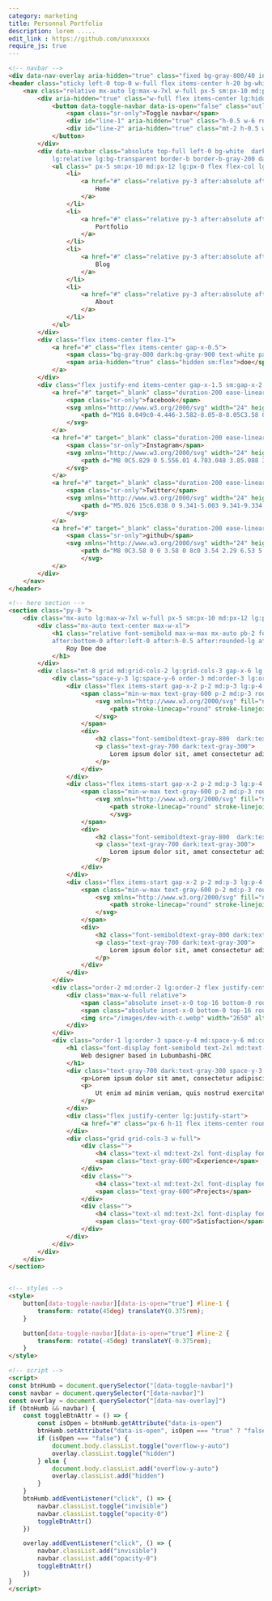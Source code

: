 ```yaml
---
category: marketing
title: Personnal Portfolio
description: lorem .....
edit_link : https://github.com/unxxxxxx
require_js: true
---
```



```html
<!-- navbar -->
<div data-nav-overlay aria-hidden="true" class="fixed bg-gray-800/40 inset-0 z-30 hidden lg:hidden"></div>
<header class="sticky left-0 top-0 w-full flex items-center h-20 bg-white border-b border-b-gray-200 dark:bg-gray-950 dark:border-b-gray-800 z-40">
    <nav class="relative mx-auto lg:max-w-7xl w-full px-5 sm:px-10 md:px-12 lg:px-5 flex gap-x-5 justify-between items-center">
        <div aria-hidden="true" class="w-full flex items-center lg:hidden">
            <button data-toggle-navbar data-is-open="false" class="outline-none border-r border-r-gray-200 dark:border-r-gray-800 pr-3 relative py-3">
                <span class="sr-only">Toggle navbar</span>
                <div id="line-1" aria-hidden="true" class="h-0.5 w-6 rounded bg-gray-800 dark:bg-gray-200 transition duration-300"></div>
                <div id="line-2" aria-hidden="true" class="mt-2 h-0.5 w-6 rounded bg-gray-800 dark:bg-gray-200 transition duration-300"></div>
            </button>
        </div>
        <div data-navbar class="absolute top-full left-0 bg-white  dark:bg-gray-950 dark:lg:bg-transparent lg:flex w-full invisible lg:visible lg:opacity-100 opacity-0 ease-linear duration-300
            lg:relative lg:bg-transparent border-b border-b-gray-200 dark:border-b-gray-800 lg:border-b-0">
            <ul class=" px-5 sm:px-10 md:px-12 lg:px-0 flex flex-col lg:flex-row lg:items-center gap-y-6 lg:gap-x-5 text-gray-700 dark:text-gray-300 py-4 lg:py-0">
                <li>
                    <a href="#" class="relative py-3 after:absolute after:bottom-0 after:left-0 after:h-0.5 after:rounded-lg after:bg-gray-600 after:w-4">
                        Home
                    </a>
                </li>
                <li>
                    <a href="#" class="relative py-3 after:absolute after:bottom-0 after:left-0 after:h-0.5 after:rounded-lg after:bg-transparent">
                        Portfolio
                    </a>
                </li>
                <li>
                    <a href="#" class="relative py-3 after:absolute after:bottom-0 after:left-0 after:h-0.5 after:rounded-lg after:bg-transparent">
                        Blog
                    </a>
                </li>
                <li>
                    <a href="#" class="relative py-3 after:absolute after:bottom-0 after:left-0 after:h-0.5 after:rounded-lg after:bg-transparent">
                        About
                    </a>
                </li>
            </ul>
        </div>
        <div class="flex items-center flex-1">
            <a href="#" class="flex items-center gap-x-0.5">
                <span class="bg-gray-800 dark:bg-gray-900 text-white px-4 py-1.5 rounded-lg">R</span>
                <span aria-hidden="true" class="hidden sm:flex">doe</span>
            </a>
        </div>
        <div class="flex justify-end items-center gap-x-1.5 sm:gap-x-2 w-full text-gray-700 dark:text-gray-300">
            <a href="#" target="_blank" class="duration-200 ease-linear hover:text-gray-800 dark:hover:text-gray-100">
                <span class="sr-only">facebook</span>
                <svg xmlns="http://www.w3.org/2000/svg" width="24" height="24" fill="currentColor" class="w-5 h-5" viewBox="0 0 16 16">
                    <path d="M16 8.049c0-4.446-3.582-8.05-8-8.05C3.58 0-.002 3.603-.002 8.05c0 4.017 2.926 7.347 6.75 7.951v-5.625h-2.03V8.05H6.75V6.275c0-2.017 1.195-3.131 3.022-3.131.876 0 1.791.157 1.791.157v1.98h-1.009c-.993 0-1.303.621-1.303 1.258v1.51h2.218l-.354 2.326H9.25V16c3.824-.604 6.75-3.934 6.75-7.951z"/>
                </svg>
            </a>
            <a href="#" target="_blank" class="duration-200 ease-linear hover:text-gray-800 dark:hover:text-gray-100">
                <span class="sr-only">Instagram</span>
                <svg xmlns="http://www.w3.org/2000/svg" width="24" height="24" fill="currentColor" class="w-5 h-5" viewBox="0 0 16 16">
                    <path d="M8 0C5.829 0 5.556.01 4.703.048 3.85.088 3.269.222 2.76.42a3.917 3.917 0 0 0-1.417.923A3.927 3.927 0 0 0 .42 2.76C.222 3.268.087 3.85.048 4.7.01 5.555 0 5.827 0 8.001c0 2.172.01 2.444.048 3.297.04.852.174 1.433.372 1.942.205.526.478.972.923 1.417.444.445.89.719 1.416.923.51.198 1.09.333 1.942.372C5.555 15.99 5.827 16 8 16s2.444-.01 3.298-.048c.851-.04 1.434-.174 1.943-.372a3.916 3.916 0 0 0 1.416-.923c.445-.445.718-.891.923-1.417.197-.509.332-1.09.372-1.942C15.99 10.445 16 10.173 16 8s-.01-2.445-.048-3.299c-.04-.851-.175-1.433-.372-1.941a3.926 3.926 0 0 0-.923-1.417A3.911 3.911 0 0 0 13.24.42c-.51-.198-1.092-.333-1.943-.372C10.443.01 10.172 0 7.998 0h.003zm-.717 1.442h.718c2.136 0 2.389.007 3.232.046.78.035 1.204.166 1.486.275.373.145.64.319.92.599.28.28.453.546.598.92.11.281.24.705.275 1.485.039.843.047 1.096.047 3.231s-.008 2.389-.047 3.232c-.035.78-.166 1.203-.275 1.485a2.47 2.47 0 0 1-.599.919c-.28.28-.546.453-.92.598-.28.11-.704.24-1.485.276-.843.038-1.096.047-3.232.047s-2.39-.009-3.233-.047c-.78-.036-1.203-.166-1.485-.276a2.478 2.478 0 0 1-.92-.598 2.48 2.48 0 0 1-.6-.92c-.109-.281-.24-.705-.275-1.485-.038-.843-.046-1.096-.046-3.233 0-2.136.008-2.388.046-3.231.036-.78.166-1.204.276-1.486.145-.373.319-.64.599-.92.28-.28.546-.453.92-.598.282-.11.705-.24 1.485-.276.738-.034 1.024-.044 2.515-.045v.002zm4.988 1.328a.96.96 0 1 0 0 1.92.96.96 0 0 0 0-1.92zm-4.27 1.122a4.109 4.109 0 1 0 0 8.217 4.109 4.109 0 0 0 0-8.217zm0 1.441a2.667 2.667 0 1 1 0 5.334 2.667 2.667 0 0 1 0-5.334z"/>
                </svg>
            </a>
            <a href="#" target="_blank" class="duration-200 ease-linear hover:text-gray-800 dark:hover:text-gray-100">
                <span class="sr-only">Twitter</span>
                <svg xmlns="http://www.w3.org/2000/svg" width="24" height="24" fill="currentColor" class="w-5 h-5" viewBox="0 0 16 16">
                    <path d="M5.026 15c6.038 0 9.341-5.003 9.341-9.334 0-.14 0-.282-.006-.422A6.685 6.685 0 0 0 16 3.542a6.658 6.658 0 0 1-1.889.518 3.301 3.301 0 0 0 1.447-1.817 6.533 6.533 0 0 1-2.087.793A3.286 3.286 0 0 0 7.875 6.03a9.325 9.325 0 0 1-6.767-3.429 3.289 3.289 0 0 0 1.018 4.382A3.323 3.323 0 0 1 .64 6.575v.045a3.288 3.288 0 0 0 2.632 3.218 3.203 3.203 0 0 1-.865.115 3.23 3.23 0 0 1-.614-.057 3.283 3.283 0 0 0 3.067 2.277A6.588 6.588 0 0 1 .78 13.58a6.32 6.32 0 0 1-.78-.045A9.344 9.344 0 0 0 5.026 15z"/>
                </svg>
            </a>
            <a href="#" target="_blank" class="duration-200 ease-linear hover:text-gray-800 dark:hover:text-gray-100">
                <span class="sr-only">github</span>
                <svg xmlns="http://www.w3.org/2000/svg" width="24" height="24" fill="currentColor" class="w-5 h-5" viewBox="0 0 16 16">
                    <path d="M8 0C3.58 0 0 3.58 0 8c0 3.54 2.29 6.53 5.47 7.59.4.07.55-.17.55-.38 0-.19-.01-.82-.01-1.49-2.01.37-2.53-.49-2.69-.94-.09-.23-.48-.94-.82-1.13-.28-.15-.68-.52-.01-.53.63-.01 1.08.58 1.23.82.72 1.21 1.87.87 2.33.66.07-.52.28-.87.51-1.07-1.78-.2-3.64-.89-3.64-3.95 0-.87.31-1.59.82-2.15-.08-.2-.36-1.02.08-2.12 0 0 .67-.21 2.2.82.64-.18 1.32-.27 2-.27.68 0 1.36.09 2 .27 1.53-1.04 2.2-.82 2.2-.82.44 1.1.16 1.92.08 2.12.51.56.82 1.27.82 2.15 0 3.07-1.87 3.75-3.65 3.95.29.25.54.73.54 1.48 0 1.07-.01 1.93-.01 2.2 0 .21.15.46.55.38A8.012 8.012 0 0 0 16 8c0-4.42-3.58-8-8-8z"/>
                    </svg>
            </a>
        </div>
    </nav>
</header>

<!-- hero section -->
<section class="py-8 ">
    <div class="mx-auto lg:max-w-7xl w-full px-5 sm:px-10 md:px-12 lg:px-5">
        <div class="mx-auto text-center max-w-xl">
            <h1 class="relative font-semibold max-w-max mx-auto pb-2 font-display text-3xl sm:text-4xl md:text-5xl text-gray-800 dark:text-white after:absolute
            after:bottom-0 after:left-0 after:h-0.5 after:rounded-lg after:bg-gray-800 dark:after:bg-gray-100 after:w-4">
                Roy Doe doe
            </h1>
        </div>
        <div class="mt-8 grid md:grid-cols-2 lg:grid-cols-3 gap-x-6 lg:gap-x-14 gap-y-8 md:items-end">
            <div class="space-y-3 lg:space-y-6 order-3 md:order-3 lg:order-1">
                <div class="flex items-start gap-x-2 p-2 md:p-3 lg:p-4 bg-gray-50 dark:bg-gray-900 border border-gray-100/80 dark:border-gray-900/80 rounded-lg">
                    <span class="min-w-max text-gray-600 p-2 md:p-3 rounded-lg bg-gray-200 dark:bg-gray-800 border border-gray-100/70 dark:border-gray-900 dark:text-gray-200">
                        <svg xmlns="http://www.w3.org/2000/svg" fill="none" viewBox="0 0 24 24" stroke-width="1.5" stroke="currentColor" class="w-6 h-6 md:w-8 md:h-8">
                            <path stroke-linecap="round" stroke-linejoin="round" d="M3.75 13.5l10.5-11.25L12 10.5h8.25L9.75 21.75 12 13.5H3.75z" />
                        </svg>                              
                    </span>
                    <div>
                        <h2 class="font-semiboldtext-gray-800  dark:text-gray-100 text-lg">Smart Skills</h2>
                        <p class="text-gray-700 dark:text-gray-300">
                            Lorem ipsum dolor sit, amet consectetur adipisicing elit.
                        </p>
                    </div>
                </div>
                <div class="flex items-start gap-x-2 p-2 md:p-3 lg:p-4  bg-gray-50 dark:bg-gray-900 border border-gray-100/80 dark:border-gray-900/80 rounded-lg">
                    <span class="min-w-max text-gray-600 p-2 md:p-3 rounded-lg bg-gray-200 dark:bg-gray-800 border border-gray-100/70/70 dark:border-gray-900 dark:text-gray-200">
                        <svg xmlns="http://www.w3.org/2000/svg" fill="none" viewBox="0 0 24 24" stroke-width="1.5" stroke="currentColor" class="w-6 h-6 md:w-8 md:h-8">
                            <path stroke-linecap="round" stroke-linejoin="round" d="M14.25 6.087c0-.355.186-.676.401-.959.221-.29.349-.634.349-1.003 0-1.036-1.007-1.875-2.25-1.875s-2.25.84-2.25 1.875c0 .369.128.713.349 1.003.215.283.401.604.401.959v0a.64.64 0 01-.657.643 48.39 48.39 0 01-4.163-.3c.186 1.613.293 3.25.315 4.907a.656.656 0 01-.658.663v0c-.355 0-.676-.186-.959-.401a1.647 1.647 0 00-1.003-.349c-1.036 0-1.875 1.007-1.875 2.25s.84 2.25 1.875 2.25c.369 0 .713-.128 1.003-.349.283-.215.604-.401.959-.401v0c.31 0 .555.26.532.57a48.039 48.039 0 01-.642 5.056c1.518.19 3.058.309 4.616.354a.64.64 0 00.657-.643v0c0-.355-.186-.676-.401-.959a1.647 1.647 0 01-.349-1.003c0-1.035 1.008-1.875 2.25-1.875 1.243 0 2.25.84 2.25 1.875 0 .369-.128.713-.349 1.003-.215.283-.4.604-.4.959v0c0 .333.277.599.61.58a48.1 48.1 0 005.427-.63 48.05 48.05 0 00.582-4.717.532.532 0 00-.533-.57v0c-.355 0-.676.186-.959.401-.29.221-.634.349-1.003.349-1.035 0-1.875-1.007-1.875-2.25s.84-2.25 1.875-2.25c.37 0 .713.128 1.003.349.283.215.604.401.96.401v0a.656.656 0 00.658-.663 48.422 48.422 0 00-.37-5.36c-1.886.342-3.81.574-5.766.689a.578.578 0 01-.61-.58v0z" />
                            </svg>                                                          
                    </span>
                    <div>
                        <h2 class="font-semiboldtext-gray-800  dark:text-gray-100 text-lg">Smart Skills</h2>
                        <p class="text-gray-700 dark:text-gray-300">
                            Lorem ipsum dolor sit, amet consectetur adipisicing elit.
                        </p>
                    </div>
                </div>
                <div class="flex items-start gap-x-2 p-2 md:p-3 lg:p-4  bg-gray-50 dark:bg-gray-900 border border-gray-100/80 dark:border-gray-900/80 rounded-lg">
                    <span class="min-w-max text-gray-600 p-2 md:p-3 rounded-lg bg-gray-200 dark:bg-gray-800 border border-gray-100/70 dark:border-gray-900 dark:text-gray-200">
                        <svg xmlns="http://www.w3.org/2000/svg" fill="none" viewBox="0 0 24 24" stroke-width="1.5" stroke="currentColor" class="w-6 h-6 md:w-8 md:h-8">
                            <path stroke-linecap="round" stroke-linejoin="round" d="M3.75 13.5l10.5-11.25L12 10.5h8.25L9.75 21.75 12 13.5H3.75z" />
                        </svg>                              
                    </span>
                    <div>
                        <h2 class="font-semiboldtext-gray-800 dark:text-gray-100 text-lg">Smart Skills</h2>
                        <p class="text-gray-700 dark:text-gray-300">
                            Lorem ipsum dolor sit, amet consectetur adipisicing elit.
                        </p>
                    </div>
                </div>
            </div>
            <div class="order-2 md:order-2 lg:order-2 flex justify-center">
                <div class="max-w-full relative">
                    <span class="absolute inset-x-0 top-16 bottom-0 rounded-lg scale-[1.04]  bg-gradient-to-b from-gray-200 dark:from-gray-900"></span>
                    <span class="absolute inset-x-0 bottom-0 top-16 rounded-lg bg-gray-100 dark:bg-gray-900"></span>
                    <img src="/images/dev-with-c.webp" width="2650" alt="prettywoman" class="relative w-full h-auto max-h-96 lg:max-h-[26rem]">
                </div>
            </div>
            <div class="order-1 lg:order-3 space-y-4 md:space-y-6 md:col-span-2 lg:col-span-1 w-full max-w-3xl lg:max-w-none mx-auto lg:mx-0 text-center lg:text-left">
                <h1 class="font-display font-semibold text-2xl md:text-3xl text-gray-900 dark:text-white">
                    Web designer based in Lubumbashi-DRC
                </h1>
                <div class="text-gray-700 dark:text-gray-300 space-y-3 mx-auto max-w-2xl lg:max-w-none">
                    <p>Lorem ipsum dolor sit amet, consectetur adipiscing elit, sed do eiusmod tempor incididunt ut labore et dolore magna aliqua. </p>
                    <p>
                        Ut enim ad minim veniam, quis nostrud exercitation ullamco laboris nisi 
                    </p>
                </div>
                <div class="flex justify-center lg:justify-start">
                    <a href="#" class="px-6 h-11 flex items-center rounded-lg bg-gray-800 text-white text-sm transition ease-linear hover:bg-gray-900">Hire me</a>
                </div>
                <div class="grid grid-cols-3 w-full">
                    <div class="">
                        <h4 class="text-xl md:text-2xl font-display font-semiboldtext-gray-800 dark:text-gray-200">2years</h4>
                        <span class="text-gray-600">Experience</span>
                    </div>
                    <div class="">
                        <h4 class="text-xl md:text-2xl font-display font-semiboldtext-gray-800 dark:text-gray-200">+10</h4>
                        <span class="text-gray-600">Projects</span>
                    </div>
                    <div class="">
                        <h4 class="text-xl md:text-2xl font-display font-semiboldtext-gray-800 dark:text-gray-200">90%</h4>
                        <span class="text-gray-600">Satisfaction</span>
                    </div>
                </div>
            </div>
        </div>
    </div>
</section>


<!-- styles -->
<style>
    button[data-toggle-navbar][data-is-open="true"] #line-1 {
        transform: rotate(45deg) translateY(0.375rem);
    }

    button[data-toggle-navbar][data-is-open="true"] #line-2 {
        transform: rotate(-45deg) translateY(-0.375rem);
    }
</style>

<!-- script -->
<script>
const btnHumb = document.querySelector("[data-toggle-navbar]")
const navbar = document.querySelector("[data-navbar]")
const overlay = document.querySelector("[data-nav-overlay]")
if (btnHumb && navbar) {
    const toggleBtnAttr = () => {
        const isOpen = btnHumb.getAttribute("data-is-open")
        btnHumb.setAttribute("data-is-open", isOpen === "true" ? "false" : "true")
        if (isOpen === "false") {
            document.body.classList.toggle("overflow-y-auto")
            overlay.classList.toggle("hidden")
        } else {
            document.body.classList.add("overflow-y-auto")
            overlay.classList.add("hidden")
        }
    }
    btnHumb.addEventListener("click", () => {
        navbar.classList.toggle("invisible")
        navbar.classList.toggle("opacity-0")
        toggleBtnAttr()
    })

    overlay.addEventListener("click", () => {
        navbar.classList.add("invisible")
        navbar.classList.add("opacity-0")
        toggleBtnAttr()
    })
}
</script>
```